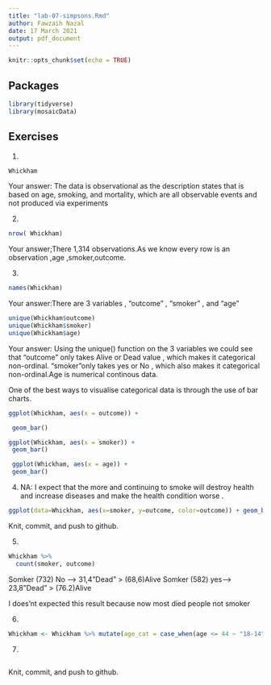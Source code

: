 ```yaml
---
title: "lab-07-simpsons.Rmd"
author: Fawzaih Nazal
date: 17 March 2021
output: pdf_document
---
```


```r
knitr::opts_chunk$set(echo = TRUE)
```

## Packages

```r
library(tidyverse) 
library(mosaicData)
```


## Exercises


1.  
```r
Whickham
```
    
Your answer: The data is observational as the description states that is based on age, smoking, and mortality, which are all observable events and not produced via experiments

2.  
```r
nrow( Whickham)
```

Your answer;There 1,314 observations.As we know every row is an observation ,age ,smoker,outcome.

3.  

```r
names(Whickham)
```

Your answer:There are 3 variables , "outcome" , "smoker" , and "age"  

```r
unique(Whickham$outcome)
unique(Whickham$smoker)
unique(Whickham$age)
```

Your answer: Using the unique() function on the 3 variables we could see that "outcome" only takes Alive or Dead  value , which makes it categorical non-ordinal. "smoker"only takes yes or No , which also makes it categorical non-ordinal.Age is numerical continous data. 

One of the best ways to visualise categorical data is through the use of bar charts.


```r
ggplot(Whickham, aes(x = outcome)) +

 geom_bar()
```


```r
ggplot(Whickham, aes(x = smoker)) +
 geom_bar()
```

```r
 ggplot(Whickham, aes(x = age)) +
 geom_bar()
```


4. 
NA: I expect that the more and continuing to smoke will destroy health and increase diseases and make the health condition worse .

```r
ggplot(data=Whickham, aes(x=smoker, y=outcome, color=outcome)) + geom_bar(stat="identity")
```
Knit, commit, and push to github.

5. 

```r

Whickham %>%
  count(smoker, outcome)

```
Somker (732) No -----> 31,4"Dead" > (68,6)Alive
Somker (582) yes-----> 23,8"Dead" > (76.2)Alive

I does'nt expected this result because now most died people not smoker

6.

```r
Whickham <- Whickham %>% mutate(age_cat = case_when(age <= 44 ~ "18-14" , age > 44 & age <= 64 ~ "45-64" , age > 64 ~ "65+"))
```

7. 

```r

```

Knit, commit, and push to github.